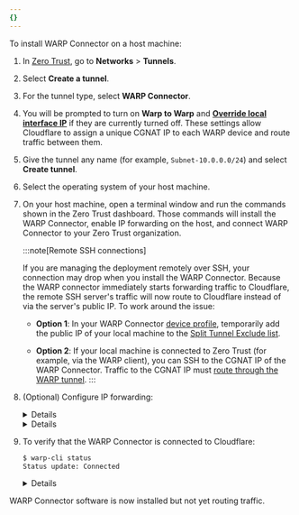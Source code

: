 ```yaml
---
{}
---
```



To install WARP Connector on a host machine:

1. In [Zero Trust](https://one.dash.cloudflare.com), go to **Networks** > **Tunnels**.
2. Select **Create a tunnel**.
3. For the tunnel type, select **WARP Connector**.
4. You will be prompted to turn on **Warp to Warp** and [**Override local interface IP**](/cloudflare-one/connections/connect-devices/warp/configure-warp/warp-settings/#override-local-interface-ip) if they are currently turned off. These settings allow Cloudflare to assign a unique <GlossaryTooltip term="CGNAT IP">CGNAT IP</GlossaryTooltip> to each WARP device and route traffic between them.
5. Give the tunnel any name (for example, `Subnet-10.0.0.0/24`) and select **Create tunnel**.
7. Select the operating system of your host machine.
8. On your host machine, open a terminal window and run the commands shown in the Zero Trust dashboard. Those commands will install the WARP Connector, enable IP forwarding on the host, and connect WARP Connector to your Zero Trust organization.

    :::note[Remote SSH connections]

    If you are managing the deployment remotely over SSH, your connection may drop when you install the WARP Connector. Because the WARP connector immediately starts forwarding traffic to Cloudflare, the remote SSH server's traffic will now route to Cloudflare instead of via the server's public IP. To work around the issue:
    - **Option 1**: In your WARP Connector [device profile](#3-recommended-create-a-device-profile), temporarily add the public IP of your local machine to the [Split Tunnel Exclude list](/cloudflare-one/connections/connect-devices/warp/configure-warp/route-traffic/split-tunnels/).

    - **Option 2**: If your local machine is connected to Zero Trust (for example, via the WARP client), you can SSH to the <GlossaryTooltip term="CGNAT IP">CGNAT IP</GlossaryTooltip> of the WARP Connector. Traffic to the CGNAT IP must [route through the WARP tunnel](#4-configure-split-tunnels).
    :::

8. (Optional) Configure IP forwarding:

    <Details header="Enable IP forwarding to persist after reboot">
      ```sh
      echo 'net.ipv4.ip_forward = 1' | sudo tee -a /etc/sysctl.d/99-warp-svc.conf
      sudo sysctl -p /etc/sysctl.d/99-warp-svc.conf
      ```
    </Details>

    <Details header="Configure IP forwarding with iptables">
    If you are setting up WARP Connector on a host with iptables enabled, make sure that your iptables FORWARD chain includes rules to accept the desired traffic. For testing and troubleshooting purposes, you can set the default policy for the WARP interface to ACCEPT:
      ```sh
      iptables -A FORWARD -i CloudflareWARP -J ACCEPT
      iptables -A FORWARD -o CloudflareWARP -J ACCEPT
      ```
    </Details>


9. To verify that the WARP Connector is connected to Cloudflare:
    ```sh
    $ warp-cli status
    Status update: Connected
    ```

    <Details header="Troubleshoot connection">

    If WARP is disconnected, try the following troubleshooting strategies:

    - Run `warp-cli connect`.

    - If your private network uses a firewall to restrict Internet traffic, ensure that it allows the [WARP ports and IPs](/cloudflare-one/connections/connect-devices/warp/deployment/firewall/).

    - Review your [WARP daemon logs](/cloudflare-one/connections/connect-devices/warp/troubleshooting/warp-logs/) for information about why the connection is failing.

    </Details>

WARP Connector software is now installed but not yet routing traffic.